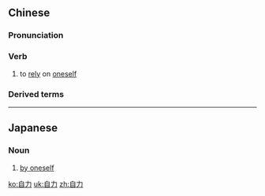 ==Chinese==
{{zh-forms}}

===Pronunciation===
{{zh-pron
|m=zìlì
|mn=chū-le̍k
|cat=v
}}

===Verb===
{{zh-verb}}

# to [[rely]] on [[oneself]]

===Derived terms===
{{zh-der|自力更生|自力救濟}}

----

==Japanese==
{{ja-kanjitab|じ|りき|yomi=on}}

===Noun===
{{ja-noun|じりき}}

# [[by oneself]]
#: {{ja-usex|'''自力で'''脱出した。|'''じりき で''' だっしゅつ した。|We got out '''by ourselves'''.}}

[[ko:自力]]
[[uk:自力]]
[[zh:自力]]